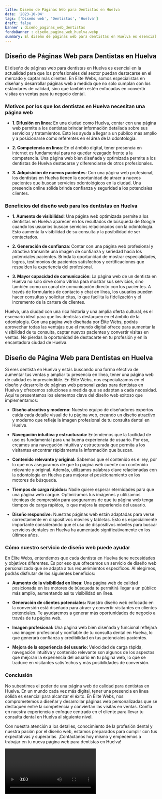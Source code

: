 ```yaml
---
title: Diseño de Páginas Web para Dentistas en Huelva
date: '2023-10-04'
tags: ['Diseño web', 'Dentistas', 'Huelva']
draft: false
banner : diseño_paginas_web_dentistas
fondoBanner : diseño_pagina_web_huelva.webp
summary: El diseño de páginas web para dentistas en Huelva es esencial en la actualidad para que los profesionales del sector puedan destacarse en el mercado y captar más clientes. En Élite Webs, somos especialistas en diseñar y desarrollar páginas web a medida que no solo cumplan con los estándares de calidad, sino que también estén enfocadas en convertir visitas en ventas para tu negocio dental.
---
```


## **Diseño de Páginas Web para Dentistas en Huelva**

El diseño de páginas web para dentistas en Huelva es esencial en la actualidad para que los profesionales del sector puedan destacarse en el mercado y captar más clientes. En Élite Webs, somos especialistas en diseñar y desarrollar páginas web a medida que no solo cumplan con los estándares de calidad, sino que también estén enfocadas en convertir visitas en ventas para tu negocio dental.

### **Motivos por los que los dentistas en Huelva necesitan una página web**

- **1. Difusión en línea**: En una ciudad como Huelva, contar con una página web permite a los dentistas brindar información detallada sobre sus servicios y tratamientos. Esto les ayuda a llegar a un público más amplio y a posicionarse como referentes en el área de la odontología.

- **2. Competencia en línea**: En el ámbito digital, tener presencia en internet es fundamental para no quedar rezagado frente a la competencia. Una página web bien diseñada y optimizada permite a los dentistas de Huelva destacarse y diferenciarse de otros profesionales.

- **3. Adquisición de nuevos pacientes**: Con una página web profesional, los dentistas en Huelva tienen la oportunidad de atraer a nuevos pacientes que buscan servicios odontológicos en la ciudad. Una presencia online sólida brinda confianza y seguridad a los potenciales clientes.

### **Beneficios del diseño web para los dentistas en Huelva**

- **1. Aumento de visibilidad**: Una página web optimizada permite a los dentistas en Huelva aparecer en los resultados de búsqueda de Google cuando los usuarios buscan servicios relacionados con la odontología. Esto aumenta la visibilidad de su consulta y la posibilidad de ser contactados.

- **2. Generación de confianza**: Contar con una página web profesional y atractiva transmite una imagen de confianza y seriedad hacia los potenciales pacientes. Brinda la oportunidad de mostrar especialidades, logros, testimonios de pacientes satisfechos y certificaciones que respalden la experiencia del profesional.

- **3. Mayor capacidad de comunicación**: La página web de un dentista en Huelva no solo sirve como vitrina para mostrar sus servicios, sino también como un canal de comunicación directo con los pacientes. A través de formularios de contacto y chat en línea, los usuarios pueden hacer consultas y solicitar citas, lo que facilita la fidelización y el incremento de la cartera de clientes.

Huelva, una ciudad con una rica historia y una amplia oferta cultural, es el escenario ideal para que los dentistas destaquen en el ámbito de la odontología. Con una página web diseñada por Élite Webs, podrás aprovechar todas las ventajas que el mundo digital ofrece para aumentar la visibilidad de tu consulta, captar nuevos pacientes y convertir visitas en ventas. No pierdas la oportunidad de destacarte en tu profesión y en la encantadora ciudad de Huelva.

<GifSeo />

<Cta />

## Diseño de Página Web para Dentistas en Huelva

Si eres dentista en Huelva y estás buscando una forma efectiva de aumentar tus ventas y ampliar tu presencia en línea, tener una página web de calidad es imprescindible. En Élite Webs, nos especializamos en el diseño y desarrollo de páginas web personalizadas para dentistas en Huelva y ofrecemos soluciones a medida que se adaptan a cada necesidad. Aquí te presentamos los elementos clave del diseño web exitoso que implementamos:

- **Diseño atractivo y moderno:** Nuestro equipo de diseñadores expertos cuida cada detalle visual de tu página web, creando un diseño atractivo y moderno que refleje la imagen profesional de tu consulta dental en Huelva.

- **Navegación intuitiva y estructurada:** Entendemos que la facilidad de uso es fundamental para una buena experiencia de usuario. Por eso, creamos una navegación intuitiva y estructurada que permita a los visitantes encontrar rápidamente la información que buscan.

- **Contenido relevante y original:** Sabemos que el contenido es el rey, por lo que nos aseguramos de que tu página web cuente con contenido relevante y original. Además, utilizamos palabras clave relacionadas con la odontología en Huelva para mejorar el posicionamiento en los motores de búsqueda.

- **Tiempos de carga rápidos:** Nadie quiere esperar eternidades para que una página web cargue. Optimizamos tus imágenes y utilizamos técnicas de compresión para asegurarnos de que tu página web tenga tiempos de carga rápidos, lo que mejora la experiencia del usuario.

- **Diseño responsive:** Nuestras páginas web están adaptadas para verse correctamente en dispositivos móviles y tabletas. Esto es especialmente importante considerando que el uso de dispositivos móviles para buscar servicios dentales en Huelva ha aumentado significativamente en los últimos años.

### Cómo nuestro servicio de diseño web puede ayudar

En Élite Webs, entendemos que cada dentista en Huelva tiene necesidades y objetivos diferentes. Es por eso que ofrecemos un servicio de diseño web personalizado que se adapta a tus requerimientos específicos. Al elegirnos, podrás disfrutar de los siguientes beneficios:

- **Aumento de la visibilidad en línea:** Una página web de calidad posicionada en los motores de búsqueda te permitirá llegar a un público más amplio, aumentando así tu visibilidad en línea.

- **Generación de clientes potenciales:** Nuestro diseño web enfocado en la conversión está diseñado para atraer y convertir visitantes en clientes potenciales. Te ayudaremos a generar más oportunidades de negocio a través de tu página web.

- **Imagen profesional:** Una página web bien diseñada y funcional reflejará una imagen profesional y confiable de tu consulta dental en Huelva, lo que generará confianza y credibilidad en tus potenciales pacientes.

- **Mejora de la experiencia del usuario:** Velocidad de carga rápida, navegación intuitiva y contenido relevante son algunos de los aspectos que mejoran la experiencia del usuario en tu página web, lo que se traduce en visitantes satisfechos y más posibilidades de conversión.

### Conclusión

No subestimes el poder de una página web de calidad para dentistas en Huelva. En un mundo cada vez más digital, tener una presencia en línea sólida es esencial para alcanzar el éxito. En Élite Webs, nos comprometemos a diseñar y desarrollar páginas web personalizadas que se destaquen entre la competencia y conviertan las visitas en ventas. Confía en nuestra experiencia y enfoque centrado en el cliente para llevar tu consulta dental en Huelva al siguiente nivel.

Con nuestra atención a los detalles, conocimiento de la profesión dental y nuestra pasión por el diseño web, estamos preparados para cumplir con tus expectativas y superarlas. ¡Contáctanos hoy mismo y empecemos a trabajar en tu nueva página web para dentistas en Huelva!

<Video />

<CtaBot job='Dentistas' city='Huelva'/>

<Gmaps query='Huelva+españa+maps' />